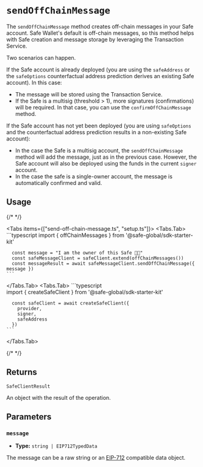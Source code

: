 
# `sendOffChainMessage`

The `sendOffChainMessage` method creates off-chain messages in your Safe account. Safe Wallet's default is off-chain messages, so this method helps with Safe creation and message storage by leveraging the Transaction Service.

Two scenarios can happen.

If the Safe account is already deployed (you are using the `safeAddress` or the `safeOptions` counterfactual address prediction derives an existing Safe account). In this case:

  - The message will be stored using the Transaction Service.
  - If the Safe is a multisig (threshold > 1), more signatures (confirmations) will be required. In that case, you can use the `confirmOffChainMessage` method.

If the Safe account has not yet been deployed (you are using `safeOptions` and the counterfactual address prediction results in a non-existing Safe account):

  - In the case the Safe is a multisig account, the `sendOffChainMessage` method will add the message, just as in the previous case. However, the Safe account will also be deployed using the funds in the current `signer` account.
  - In the case the safe is a single-owner account, the message is automatically confirmed and valid.

## Usage

{/* <!-- vale off --> */}

<Tabs items={["send-off-chain-message.ts", "setup.ts"]}>
  <Tabs.Tab>
    ```typescript 
      import { offChainMessages } from '@safe-global/sdk-starter-kit'

      const message = "I am the owner of this Safe 💪🏻"
      const safeMessageClient = safeClient.extend(offChainMessages())
      const messageResult = await safeMessageClient.sendOffChainMessage({ message })
    ```

  </Tabs.Tab>
  <Tabs.Tab>
    ```typescript      
      import { createSafeClient } from '@safe-global/sdk-starter-kit'

      const safeClient = await createSafeClient({
        provider,  
        signer,
        safeAddress
      })      
    ```

  </Tabs.Tab>
</Tabs>

{/* <!-- vale on --> */}

## Returns

`SafeClientResult`

An object with the result of the operation.

## Parameters

### `message`

- **Type:** `string | EIP712TypedData`

The message can be a raw string or an [EIP-712](https://eips.ethereum.org/EIPS/eip-712) compatible data object.
